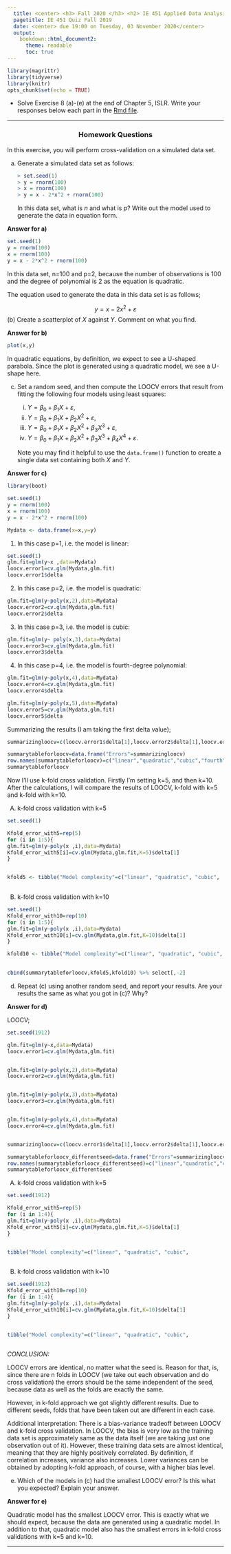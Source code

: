 ---
  title: <center> <h3> Fall 2020 </h3> <h2> IE 451 Applied Data Analysis </h2> <h3> taught by Savaş Dayanık </h3>  <h2> Homework 2 </h2>  <h3> done by </h3> <h3> <span style="color:red">*ALİ BARIŞ BİLEN* </span> </h3>  <h4> <span style="color:red">*21602902* </span> </h4></center>
  pagetitle: IE 451 Quiz Fall 2019 
  date: <center> due 19:00 on Tuesday, 03 November 2020</center>
  output: 
    bookdown::html_document2:
      theme: readable
      toc: true
---
  
```{r setup, include=FALSE}
library(magrittr)
library(tidyverse)
library(knitr)
opts_chunk$set(echo = TRUE)
```


* Solve Exercise 8 (a)-(e) at the end of Chapter 5, ISLR. Write your responses below each part in the [Rmd file](hw2.Rmd). 


------

<h3> <center> Homework Questions </center> </h3>

In this exercise, you will perform cross-validation on a simulated data set.

   (a) Generate a simulated data set as follows:

       ```{r, eval=FALSE}
> set.seed(1)
> y = rnorm(100)
> x = rnorm(100)
> y = x - 2*x^2 + rnorm(100)
```
        In this data set, what is $n$ and what is $p$? Write out the model used to generate the data in equation form.

**Answer for a)**
        
```{r}
set.seed(1)
y = rnorm(100)
x = rnorm(100)
y = x - 2*x^2 + rnorm(100)
```

In this data set, n=100 and p=2, because the number of observations is 100 and the degree of polynomial is 2 as the equation is quadratic.

The equation used to generate the data in this data set is as follows;

$$
y = x - 2x^2 + \varepsilon
$$
   (b) Create a scatterplot of $X$ against $Y$. Comment on what you find.
   
**Answer for b)**   
   
```{r}
plot(x,y)


```

In quadratic equations, by definition, we expect to see a U-shaped parabola. Since the plot is generated using a quadratic model, we see a U-shape here. 



   (c) Set a random seed, and then compute the LOOCV errors that result from fitting the following four models using least squares:

       i. $Y = \beta_0 + \beta_1 X + \varepsilon$,
       ii. $Y = \beta_0 + \beta_1 X + \beta_2 X^2 + \varepsilon$,
       iii. $Y = \beta_0 + \beta_1 X + \beta_2 X^2 + \beta_3 X^3 + \varepsilon$,
       iv. $Y = \beta_0 + \beta_1 X + \beta_2 X^2 + \beta_3 X^3 + \beta_4 X^4 + \varepsilon.$
    
       Note you may find it helpful to use the `data.frame()` function to create a single data set containing both $X$ and $Y$.
   
**Answer for c)**   


```{r}
library(boot)

set.seed(1)
y = rnorm(100)
x = rnorm(100)
y = x - 2*x^2 + rnorm(100)

Mydata <- data.frame(x=x,y=y)

```

1) In this case p=1, i.e. the model is linear:

```{r}
set.seed(1)
glm.fit=glm(y~x ,data=Mydata)
loocv.error1=cv.glm(Mydata,glm.fit)
loocv.error1$delta

```


2) In this case p=2, i.e. the model is quadratic:  


```{r}

glm.fit=glm(y~poly(x,2),data=Mydata)
loocv.error2=cv.glm(Mydata,glm.fit)
loocv.error2$delta
```
3) In this case p=3, i.e. the model is cubic:  

```{r}

glm.fit=glm(y~ poly(x,3),data=Mydata)
loocv.error3=cv.glm(Mydata,glm.fit)
loocv.error3$delta
```
4) In this case p=4, i.e. the model is fourth-degree polynomial:  

```{r}

glm.fit=glm(y~poly(x,4),data=Mydata)
loocv.error4=cv.glm(Mydata,glm.fit)
loocv.error4$delta
```

```{r}
glm.fit=glm(y~poly(x,5),data=Mydata)
loocv.error5=cv.glm(Mydata,glm.fit)
loocv.error5$delta
```

Summarizing the results (I am taking the first delta value);

```{r}
summarizingloocv=c(loocv.error1$delta[1],loocv.error2$delta[1],loocv.error3$delta[1],loocv.error4$delta[1],loocv.error5$delta[1])

summarytableforloocv=data.frame("Errors"=summarizingloocv)
row.names(summarytableforloocv)=c("linear","quadratic","cubic","fourth","fifth")
summarytableforloocv

```



Now I'll use k-fold cross validation. Firstly I'm setting k=5, and then k=10. After the calculations, I will compare the results of LOOCV, k-fold with k=5 and k-fold with k=10.


A) k-fold cross validation with k=5

```{r}
set.seed(1)

Kfold_error_with5=rep(5)
for (i in 1:5){
glm.fit=glm(y~poly(x ,i),data=Mydata) 
Kfold_error_with5[i]=cv.glm(Mydata,glm.fit,K=5)$delta[1]
}


kfold5 <- tibble("Model complexity"=c("linear", "quadratic", "cubic",
                                                                           "fourth","fifth"),"Average prediction rate"= Kfold_error_with5)
```


B) k-fold cross validation with k=10


```{r}
set.seed(1)
Kfold_error_with10=rep(10)
for (i in 1:5){
glm.fit=glm(y~poly(x ,i),data=Mydata) 
Kfold_error_with10[i]=cv.glm(Mydata,glm.fit,K=10)$delta[1]
}

kfold10 <- tibble("Model complexity"=c("linear", "quadratic", "cubic",
                                                                           "fourth","fifth"),"Average prediction rate"= Kfold_error_with10)

cbind(summarytableforloocv,kfold5,kfold10) %>% select[,-2]
```


   (d) Repeat (c) using another random seed, and report your results. Are your results the same as what you got in (c)? Why?
   
**Answer for d)**

LOOCV;

```{r}
set.seed(1912)

glm.fit=glm(y~x,data=Mydata)
loocv.error1=cv.glm(Mydata,glm.fit)


glm.fit=glm(y~poly(x,2),data=Mydata)
loocv.error2=cv.glm(Mydata,glm.fit)


glm.fit=glm(y~poly(x,3),data=Mydata)
loocv.error3=cv.glm(Mydata,glm.fit)


glm.fit=glm(y~poly(x,4),data=Mydata)
loocv.error4=cv.glm(Mydata,glm.fit)


summarizingloocv=c(loocv.error1$delta[1],loocv.error2$delta[1],loocv.error3$delta[1],loocv.error4$delta[1])

summarytableforloocv_differentseed=data.frame("Errors"=summarizingloocv)
row.names(summarytableforloocv_differentseed)=c("linear","quadratic","cubic","fourth")
summarytableforloocv_differentseed


```
A) k-fold cross validation with k=5
   
```{r}
set.seed(1912)

Kfold_error_with5=rep(5)
for (i in 1:4){
glm.fit=glm(y~poly(x ,i),data=Mydata) 
Kfold_error_with5[i]=cv.glm(Mydata,glm.fit,K=5)$delta[1]
}


tibble("Model complexity"=c("linear", "quadratic", "cubic",
                                                                           "fourth"),"Average prediction rate"= Kfold_error_with5)
```

B) k-fold cross validation with k=10
   
```{r}
set.seed(1912)
Kfold_error_with10=rep(10)
for (i in 1:4){
glm.fit=glm(y~poly(x ,i),data=Mydata) 
Kfold_error_with10[i]=cv.glm(Mydata,glm.fit,K=10)$delta[1]
}


tibble("Model complexity"=c("linear", "quadratic", "cubic",
                                                                           "fourth"),"Average prediction rate"= Kfold_error_with10)
```

   
*CONCLUSION:*

LOOCV errors are identical, no matter what the seed is. Reason for that, is, since there are n folds in LOOCV (we take out each observation and do cross validation) the errors should be the same independent of the seed, because data as well as the folds are exactly the same.

However, in k-fold approach we got slightly different results. Due to different seeds, folds that have been taken out are different in each case.

Additional interpretation: There is a bias-variance tradeoff between LOOCV and k-fold cross validation. In LOOCV, the bias is very low as the training data set is approximately same as the data itself (we are taking just one observation out of it). However, these training data sets are almost identical, meaning that they are highly positively correlated. By definition, if correlation increases, variance also increases. Lower variances can be obtained by adopting k-fold approach, of course, with a higher bias level.
   

   (e) Which of the models in (c) had the smallest LOOCV error? Is this what you expected? Explain your answer.
   
**Answer for e)**

Quadratic model has the smallest LOOCV error. This is exactly what we should expect, because the data are generated using a quadratic model. In addition to that, quadratic model also has the smallest errors in k-fold cross validations with k=5 and k=10.
   

------
